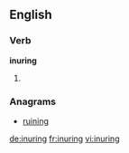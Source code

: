 ==English==

===Verb===
'''inuring'''

# {{present participle of|[[inure]]}}

===Anagrams===
* [[ruining#English|ruining]]

[[de:inuring]]
[[fr:inuring]]
[[vi:inuring]]